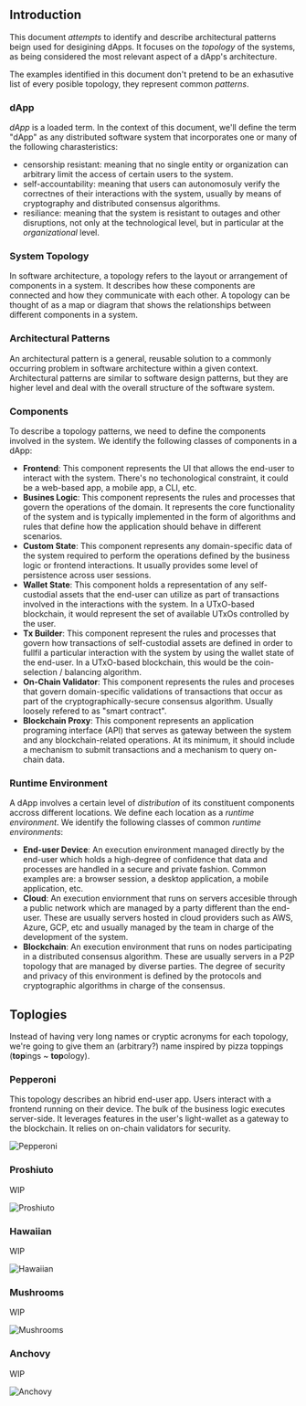 ## Introduction
This document _attempts_ to identify and describe architectural patterns beign used for desigining dApps. It focuses on the _topology_ of the systems, as being considered the most relevant aspect of a dApp's architecture. 

The examples identified in this document don't pretend to be an exhasutive list of every posible topology, they represent common _patterns_.

### dApp
_dApp_ is a loaded term. In the context of this document, we'll define the term "dApp" as any distributed software system that incorporates one or many of the following charasteristics:

- censorship resistant: meaning that no single entity or organization can arbitrary limit the access of certain users to the system.
- self-accountability: meaning that users can autonomosuly verify the correctnes of their interactions with the system, usually by means of cryptography and distributed consensus algorithms.
- resiliance: meaning that the system is resistant to outages and other disruptions, not only at the technological level, but in particular at the _organizational_ level.

### System Topology
In software architecture, a topology refers to the layout or arrangement of components in a system. It describes how these components are connected and how they communicate with each other. A topology can be thought of as a map or diagram that shows the relationships between different components in a system.

### Architectural Patterns
An architectural pattern is a general, reusable solution to a commonly occurring problem in software architecture within a given context. Architectural patterns are similar to software design patterns, but they are higher level and deal with the overall structure of the software system.

### Components
To describe a topology patterns, we need to define the components involved in the system. We identify the following classes of components in a dApp:

- **Frontend**: This component represents the UI that allows the end-user to interact with the system. There's no techonological constraint, it could be a web-based app, a mobile app, a CLI, etc.
- **Busines Logic**: This component represents the rules and processes that govern the operations of the domain. It represents the core functionality of the system and is typically implemented in the form of algorithms and rules that define how the application should behave in different scenarios.
- **Custom State**: This component represents any domain-specific data of the system required to perform the operations defined by the business logic or frontend interactions. It usually provides some level of persistence across user sessions.
- **Wallet State**: This component holds a representation of any self-custodial assets that the end-user can utilize as part of transactions involved in the interactions with the system. In a UTxO-based blockchain, it would represent the set of available UTxOs controlled by the user.
- **Tx Builder**: This component represent the rules and processes that govern how transactions of self-custodial assets are defined in order to fullfil a particular interaction with the system by using the wallet state of the end-user. In a UTxO-based blockchain, this would be the coin-selection / balancing algorithm.
- **On-Chain Validator**: This component represents the rules and proceses that govern domain-specific validations of transactions that occur as part of the cryptographically-secure consensus algorithm. Usually loosely refered to as "smart contract".
- **Blockchain Proxy**: This component represents an application programing interface (API) that serves as gateway between the system and any blockchain-related operations. At its minimum, it should include a mechanism to submit transactions and a mechanism to query on-chain data.

### Runtime Environment
A dApp involves a certain level of _distribution_ of its constituent components accross different locations. We define each location as a _runtime environment_. We identify the following classes of common _runtime environments_:

- **End-user Device**: An execution environment managed directly by the end-user which holds a high-degree of confidence that data and processes are handled in a secure and private fashion. Common examples are: a browser session, a desktop application, a mobile application, etc.
- **Cloud**: An execution enviornment that runs on servers accesible through a public network which are managed by a party different than the end-user. These are usually servers hosted in cloud providers such as AWS, Azure, GCP, etc and usually managed by the team in charge of the development of the system.
- **Blockchain**: An execution environment that runs on nodes participating in a distributed consensus algorithm. These are usually servers in a P2P topology that are managed by diverse parties. The degree of security and privacy of this environment is defined by the protocols and cryptographic algorithms in charge of the consensus.


## Toplogies

Instead of having very long names or cryptic acronyms for each topology, we're going to give them an (arbitrary?) name inspired by pizza toppings (**top**ings ~ **top**ology).

### Pepperoni

This topology describes an hibrid end-user app. Users interact with a frontend running on their device. The bulk of the business logic executes server-side. It leverages features in the user's light-wallet as a gateway to the blockchain. It relies on on-chain validators for security.

![Pepperoni](./0004-dapp-topologies/pepperoni.svg)

### Proshiuto

WIP

![Proshiuto](./0004-dapp-topologies/proshiuto.svg)

### Hawaiian

WIP

![Hawaiian](./0004-dapp-topologies/hawaiian.svg)

### Mushrooms

WIP

![Mushrooms](./0004-dapp-topologies/mushrooms.svg)

### Anchovy

WIP

![Anchovy](./0004-dapp-topologies/anchovy.svg)
